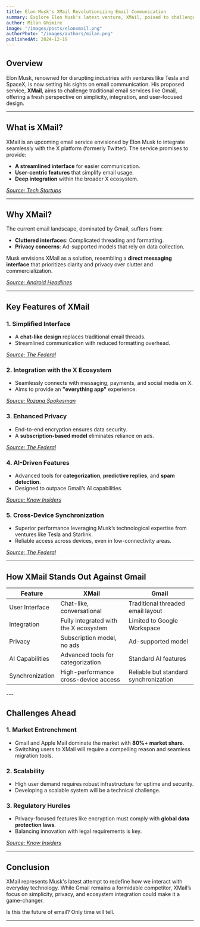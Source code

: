 ```yaml
---
title: Elon Musk's XMail Revolutionizing Email Communication
summary: Explore Elon Musk's latest venture, XMail, poised to challenge traditional email services like Gmail by offering a simplified, integrated, and user-centric experience.
author: Milan Ghimire
image: "/images/posts/elonxmail.png"
authorPhoto: "/images/authors/milan.png"
publishedAt: 2024-12-19
---
```

## Overview

Elon Musk, renowned for disrupting industries with ventures like Tesla and SpaceX, is now setting his sights on email communication. His proposed service, **XMail**, aims to challenge traditional email services like Gmail, offering a fresh perspective on simplicity, integration, and user-focused design.

---

## What is XMail?

XMail is an upcoming email service envisioned by Elon Musk to integrate seamlessly with the X platform (formerly Twitter). The service promises to provide:

- **A streamlined interface** for easier communication.
- **User-centric features** that simplify email usage.
- **Deep integration** within the broader X ecosystem.

*[Source: Tech Startups](https://techstartups.com/2024/12/16/elon-musk-teases-xmail-to-reinvent-email-and-challenge-gmail/?utm_source=chatgpt.com)*

---

## Why XMail?

The current email landscape, dominated by Gmail, suffers from:

- **Cluttered interfaces**: Complicated threading and formatting.
- **Privacy concerns**: Ad-supported models that rely on data collection.

Musk envisions XMail as a solution, resembling a **direct messaging interface** that prioritizes clarity and privacy over clutter and commercialization.

*[Source: Android Headlines](https://www.androidheadlines.com/2024/12/elon-musk-hints-at-working-on-xmail-a-new-dm-style-email-service.html?utm_source=chatgpt.com)*

---

## Key Features of XMail

### 1. **Simplified Interface**
   - A **chat-like design** replaces traditional email threads.
   - Streamlined communication with reduced formatting overhead.

   *[Source: The Federal](https://thefederal.com/category/business/xmail-vs-gmail-how-will-they-be-different-162049?utm_source=chatgpt.com)*

### 2. **Integration with the X Ecosystem**
   - Seamlessly connects with messaging, payments, and social media on X.
   - Aims to provide an **"everything app"** experience.

   *[Source: Rozana Spokesman](https://www.rozanaspokesman.com/news/business/171224/what-is-xmail-elon-musk-x-platform-bringing-competition-vs-gmail.html?utm_source=chatgpt.com)*

### 3. **Enhanced Privacy**
   - End-to-end encryption ensures data security.
   - A **subscription-based model** eliminates reliance on ads.

   *[Source: The Federal](https://thefederal.com/category/business/xmail-vs-gmail-how-will-they-be-different-162049?utm_source=chatgpt.com)*

### 4. **AI-Driven Features**
   - Advanced tools for **categorization**, **predictive replies**, and **spam detection**.
   - Designed to outpace Gmail’s AI capabilities.

   *[Source: Know Insiders](https://knowinsiders.com/what-is-elon-musks-xmail-gmail-rival-42071.html?utm_source=chatgpt.com)*

### 5. **Cross-Device Synchronization**
   - Superior performance leveraging Musk’s technological expertise from ventures like Tesla and Starlink.
   - Reliable access across devices, even in low-connectivity areas.

   *[Source: The Federal](https://thefederal.com/category/business/xmail-vs-gmail-how-will-they-be-different-162049?utm_source=chatgpt.com)*

---

## How XMail Stands Out Against Gmail
<table>
  <thead>
    <tr>
      <th>Feature</th>
      <th>XMail</th>
      <th>Gmail</th>
    </tr>
  </thead>
  <tbody>
    <tr>
      <td>User Interface</td>
      <td>Chat-like, conversational</td>
      <td>Traditional threaded email layout</td>
    </tr>
    <tr>
      <td>Integration</td>
      <td>Fully integrated with the X ecosystem</td>
      <td>Limited to Google Workspace</td>
    </tr>
    <tr>
      <td>Privacy</td>
      <td>Subscription model, no ads</td>
      <td>Ad-supported model</td>
    </tr>
    <tr>
      <td>AI Capabilities</td>
      <td>Advanced tools for categorization</td>
      <td>Standard AI features</td>
    </tr>
    <tr>
      <td>Synchronization</td>
      <td>High-performance cross-device access</td>
      <td>Reliable but standard synchronization</td>
    </tr>
  </tbody>
</table>
---

## Challenges Ahead

### 1. **Market Entrenchment**
   - Gmail and Apple Mail dominate the market with **80%+ market share**.
   - Switching users to XMail will require a compelling reason and seamless migration tools.

### 2. **Scalability**
   - High user demand requires robust infrastructure for uptime and security.
   - Developing a scalable system will be a technical challenge.

### 3. **Regulatory Hurdles**
   - Privacy-focused features like encryption must comply with **global data protection laws**.
   - Balancing innovation with legal requirements is key.

*[Source: Know Insiders](https://knowinsiders.com/what-is-elon-musks-xmail-gmail-rival-42071.html?utm_source=chatgpt.com)*

---

## Conclusion

XMail represents Musk's latest attempt to redefine how we interact with everyday technology. While Gmail remains a formidable competitor, XMail’s focus on simplicity, privacy, and ecosystem integration could make it a game-changer.

Is this the future of email? Only time will tell.

---